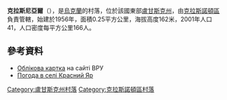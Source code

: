 {{coord|48|17|50|N|39|28|46|E|scale:100000|display=title}}

'''克拉斯尼亞爾'''（{{lang-uk|Красний Яр}}），是[[烏克蘭|烏克蘭]]的村落，位於該國東部[[盧甘斯克州|盧甘斯克州]]，由[[克拉斯諾頓區|克拉斯諾頓區]]負責管轄，始建於1956年，面積0.25平方公里，海拔高度162米，2001年人口41，人口密度每平方公里166人。

==參考資料==
* [http://w1.c1.rada.gov.ua/pls/z7503/A005?rdat1=03.01.2014&rf7571=18009 Облікова картка] {{Wayback|url=http://w1.c1.rada.gov.ua/pls/z7503/A005?rdat1=03.01.2014&rf7571=18009 |date=20140104212725 }} на сайті ВРУ
* [http://weather.in.ua/ua/lyganskaja/12052 Погода в селі Красний Яр] {{Wayback|url=http://weather.in.ua/ua/lyganskaja/12052 |date=20111220032229 }}

{{DEFAULTSORT:Красний Яр}}
[[Category:盧甘斯克州村落|Category:盧甘斯克州村落]]
[[Category:克拉斯諾頓區村落|Category:克拉斯諾頓區村落]]


{{Luhansk-geo-stub}}
